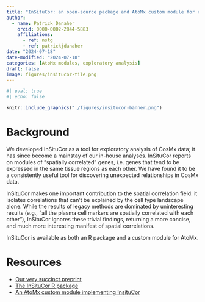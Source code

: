 ```yaml
---
title: "InSituCor: an open-source package and AtoMx custom module for exploratory data analysis"
author:
  - name: Patrick Danaher
    orcid: 0000-0002-2844-5883
    affiliations:
      - ref: nstg
      - ref: patrickjdanaher
date: "2024-07-18"
date-modified: "2024-07-18"
categories: [AtoMx modules, exploratory analysis]
draft: false
image: figures/insitucor-tile.png
---
```


```r
#| eval: true
#| echo: false

knitr::include_graphics("./figures/insitucor-banner.png")
```

# Background 

We developed InSituCor as a tool for exploratory analysis of CosMx data; it has since become a mainstay
of our in-house analyses. 
InSituCor reports on modules of "spatially correlated" genes, i.e. genes that tend to be 
expressed in the same tissue regions as each other. 
We have found it to be a consistently useful tool for discovering unexpected relationships in CosMx data.

InSituCor makes one important contribution to the spatial correlation field: it isolates 
correlations that can't be explained by the cell type landscape alone. 
While the results of legacy methods are dominated by uninteresting results 
(e.g., "all the plasma cell markers are spatially correlated with each other"),
InSituCor ignores these trivial findings, returning a more concise, and much more interesting
manifest of spatial correlations. 

InSituCor is available as both an R package and a custom module for AtoMx. 

# Resources

- [Our very succinct preprint](https://www.biorxiv.org/content/10.1101/2023.09.19.558514v1)
- [The InSituCor R package](https://github.com/Nanostring-Biostats/insitucor)
- [An AtoMx custom module implementing InsituCor](/_code/insitucor-custom-module)
